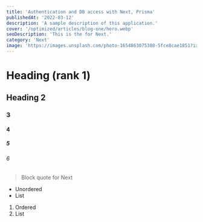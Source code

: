```yaml
---
title: 'Authentication and DB access with Next, Prisma'
publishedAt: '2022-03-12'
description: 'A sample description of this application.'
cover: '/optimized/articles/blog-one/hero.webp'
seoDescription: 'This is the for Next.'
category: 'Next'
image: 'https://images.unsplash.com/photo-1654863075380-5fce8cae1851?ixlib=rb-1.2.1&ixid=MnwxMjA3fDB8MHx0b3BpYy1mZWVkfDMyfGJvOGpRS1RhRTBZfHxlbnwwfHx8fA%3D%3D&auto=format&fit=crop&w=500&q=60'
---
```


# Heading (rank 1)
## Heading 2
### 3
#### 4
##### 5
###### 6

> Block quote for Next

* Unordered
* List

1. Ordered
2. List
